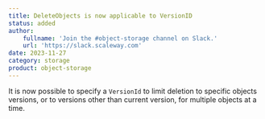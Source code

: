 ```yaml
---
title: DeleteObjects is now applicable to VersionID
status: added
author:
    fullname: 'Join the #object-storage channel on Slack.'
    url: 'https://slack.scaleway.com'
date: 2023-11-27
category: storage
product: object-storage
---
```


It is now possible to specify a `VersionId` to limit deletion to specific objects versions, or to versions other than current version, for multiple objects at a time.


